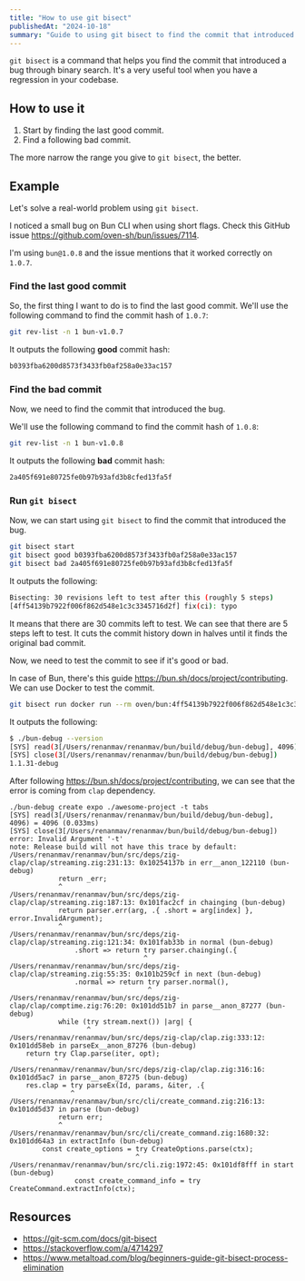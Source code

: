 ```yaml
---
title: "How to use git bisect"
publishedAt: "2024-10-18"
summary: "Guide to using git bisect to find the commit that introduced a bug"
---
```


`git bisect` is a command that helps you find the commit that introduced a bug through binary search. It's a very useful tool when you have a regression in your codebase.

## How to use it

1. Start by finding the last good commit.
2. Find a following bad commit.

The more narrow the range you give to `git bisect`, the better.

## Example

Let's solve a real-world problem using `git bisect`.

I noticed a small bug on Bun CLI when using short flags. Check this GitHub issue https://github.com/oven-sh/bun/issues/7114.

I'm using `bun@1.0.8` and the issue mentions that it worked correctly on `1.0.7`.

### Find the last good commit

So, the first thing I want to do is to find the last good commit. We'll use the following command to find the commit hash of `1.0.7`:

```bash
git rev-list -n 1 bun-v1.0.7
```

It outputs the following **good** commit hash:

```bash
b0393fba6200d8573f3433fb0af258a0e33ac157
```

### Find the bad commit

Now, we need to find the commit that introduced the bug.

We'll use the following command to find the commit hash of `1.0.8`:

```bash
git rev-list -n 1 bun-v1.0.8
```

It outputs the following **bad** commit hash:

```bash
2a405f691e80725fe0b97b93afd3b8cfed13fa5f
```

### Run `git bisect`

Now, we can start using `git bisect` to find the commit that introduced the bug.

```bash
git bisect start
git bisect good b0393fba6200d8573f3433fb0af258a0e33ac157
git bisect bad 2a405f691e80725fe0b97b93afd3b8cfed13fa5f
```

It outputs the following:

```bash
Bisecting: 30 revisions left to test after this (roughly 5 steps)
[4ff54139b7922f006f862d548e1c3c3345716d2f] fix(ci): typo
```

It means that there are 30 commits left to test. We can see that there are 5 steps left to test.  It cuts the commit history down in halves until it finds the original bad commit.

Now, we need to test the commit to see if it's good or bad.

In case of Bun, there's this guide https://bun.sh/docs/project/contributing. We can use Docker to test the commit.

```bash
git bisect run docker run --rm oven/bun:4ff54139b7922f006f862d548e1c3c3345716d2f --version
```

It outputs the following:

```bash
$ ./bun-debug --version
[SYS] read(3[/Users/renanmav/renanmav/bun/build/debug/bun-debug], 4096) = 4096 (0.037ms)
[SYS] close(3[/Users/renanmav/renanmav/bun/build/debug/bun-debug])
1.1.31-debug
```

After following https://bun.sh/docs/project/contributing, we can see that the error is coming from `clap` dependency.

```
./bun-debug create expo ./awesome-project -t tabs
[SYS] read(3[/Users/renanmav/renanmav/bun/build/debug/bun-debug], 4096) = 4096 (0.033ms)
[SYS] close(3[/Users/renanmav/renanmav/bun/build/debug/bun-debug])
error: Invalid Argument '-t'
note: Release build will not have this trace by default:
/Users/renanmav/renanmav/bun/src/deps/zig-clap/clap/streaming.zig:231:13: 0x10254137b in err__anon_122110 (bun-debug)
            return _err;
            ^
/Users/renanmav/renanmav/bun/src/deps/zig-clap/clap/streaming.zig:187:13: 0x101fac2cf in chainging (bun-debug)
            return parser.err(arg, .{ .short = arg[index] }, error.InvalidArgument);
            ^
/Users/renanmav/renanmav/bun/src/deps/zig-clap/clap/streaming.zig:121:34: 0x101fab33b in normal (bun-debug)
                .short => return try parser.chainging(.{
                                 ^
/Users/renanmav/renanmav/bun/src/deps/zig-clap/clap/streaming.zig:55:35: 0x101b259cf in next (bun-debug)
                .normal => return try parser.normal(),
                                  ^
/Users/renanmav/renanmav/bun/src/deps/zig-clap/clap/comptime.zig:76:20: 0x101dd51b7 in parse__anon_87277 (bun-debug)
            while (try stream.next()) |arg| {
                   ^
/Users/renanmav/renanmav/bun/src/deps/zig-clap/clap.zig:333:12: 0x101dd58eb in parseEx__anon_87276 (bun-debug)
    return try Clap.parse(iter, opt);
           ^
/Users/renanmav/renanmav/bun/src/deps/zig-clap/clap.zig:316:16: 0x101dd5ac7 in parse__anon_87275 (bun-debug)
    res.clap = try parseEx(Id, params, &iter, .{
               ^
/Users/renanmav/renanmav/bun/src/cli/create_command.zig:216:13: 0x101dd5d37 in parse (bun-debug)
            return err;
            ^
/Users/renanmav/renanmav/bun/src/cli/create_command.zig:1680:32: 0x101dd64a3 in extractInfo (bun-debug)
        const create_options = try CreateOptions.parse(ctx);
                               ^
/Users/renanmav/renanmav/bun/src/cli.zig:1972:45: 0x101df8fff in start (bun-debug)
                const create_command_info = try CreateCommand.extractInfo(ctx);
```










## Resources

- https://git-scm.com/docs/git-bisect
- https://stackoverflow.com/a/4714297
- https://www.metaltoad.com/blog/beginners-guide-git-bisect-process-elimination
